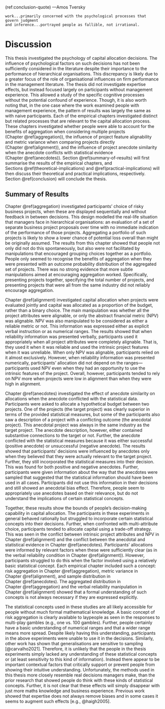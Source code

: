 (ref:conclusion-quote) ---Amos Tversky

```block
work...primarily concerned with the psychological processes that govern judgment
and inference...portrayed people as fallible, not irrational.
```

# Discussion {#discussion}

\minitoc

This thesis investigated the psychology of capital allocation decisions. The
influence of psychological factors on such decisions has not been sufficiently
considered in the literature despite their importance to the performance of
hierarchical organisations. This discrepancy is likely due to a greater focus of
the role of organisational influences on firm performance in the management
literature. The thesis did not investigate expertise effects, but instead
focused largely on participants without management experience. This allowed a
study of the specific cognitive processes without the potential confound of
experience. Though, it is also worth noting that, in the one case where the work
examined people with management experience, the pattern of results was largely
the same as with naive participants. Each of the empirical chapters investigated
distinct but related processes that are relevant to the capital allocation
process. These chapters investigated whether people were able to account for the
benefits of aggregation when considering multiple projects
(Chapter \@ref(aggregation)), the influence of project feature alignability and
metric variance when comparing projects directly (Chapter \@ref(alignment)), and
the influence of project anecdote similarity when the anecdote conflicts with
statistical evidence (Chapter \@ref(anecdotes)).
Section \@ref(summary-of-results) will first summarise the results of the
empirical chapters, and Sections \@ref(theoretical-implications)
and \@ref(practical-implications) will then discuss their theoretical and
practical implications, respectively. Section \@ref(conclusion) will conclude
the thesis.

## Summary of Results {#summary-of-results}

Chapter \@ref(aggregation) investigated participants' choice of risky business
projects, when these are displayed sequentially and without feedback in between
decisions. This design modelled the real-life situation that managers face in
hierarchical organisations: an evaluation of a set of separate business project
proposals over time with no immediate indication of the performance of those
projects. Aggregating a portfolio of such projects is likely to show a lower
chance of potential loss overall than might be originally assumed. The results
from this chapter showed that people not only did not do this spontaneously, but
also were not facilitated by manipulations that encouraged grouping choices
together as a portfolio. People only seemed to recognise the benefits of
aggregation when they were presented with an outcome probability distribution of
the aggregated set of projects. There was no strong evidence that more subtle
manipulations aimed at encouraging aggregation worked. Specifically, presenting
projects together, specifying the total number of projects, and presenting
projects that were all from the same industry did not reliably encourage
aggregation.

Chapter \@ref(alignment) investigated capital allocation when projects were
evaluated jointly and capital was allocated as a proportion of the budget,
rather than a binary choice. The main manipulation was whether all the project
attributes were alignable, or only the abstract financial metric (NPV) was
alignable. NPV was also manipulated to be considered as either a reliable metric
or not. This information was expressed either as explicit verbal instruction or
as numerical ranges. The results showed that when reliability information was
presented verbally, participants used it appropriately when all project
attributes were completely alignable. That is, they used it when it was reliable
and used the intrinsic project features when it was unreliable. When only NPV
was alignable, participants relied on it almost exclusively. However, when
reliability information was presented numerically, participants' allocation did
not depend on the ranges---participants used NPV even when they had an
opportunity to use the intrinsic features of the project. Overall, however,
participants tended to rely on NPV more when projects were low in alignment than
when they were high in alignment.

Chapter \@ref(anecdotes) investigated the effect of anecdote similarity on
allocations when the anecdote conflicted with the statistical data. Participants
were asked to allocate a hypothetical budget between two projects. One of the
projects (the target project) was clearly superior in terms of the provided
statistical measures, but some of the participants also saw a description of a
project with a conflicting outcome (the anecdotal project). This anecdotal
project was always in the same industry as the target project. The anecdote
description, however, either contained substantive connections to the target or
not. Further, the anecdote conflicted with the statistical measures because it
was either successful (positive anecdote) or unsuccessful (negative anecdote).
The results showed that participants' decisions were influenced by anecdotes
only when they believed that they were actually relevant to the target project.
Further, they still incorporated the statistical measures into their decision.
This was found for both positive and negative anecdotes. Further, participants
were given information about the way that the anecdotes were sampled that
suggested that the statistical information should have been used in all cases.
Participants did not use this information in their decisions and still showed an
anecdotal bias effect. Therefore, people seem to appropriately use anecdotes
based on their relevance, but do not understand the implications of certain
statistical concepts.

Together, these results show the bounds of people's decision-making capability
in capital allocation. The participants in these experiments in general behaved
rationally but struggled to incorporate certain statistical concepts into their
decisions. Further, when confronted with multi-attribute choice, participants
tended to allocate capital using a trade-off strategy. This was seen in the
conflict between intrinsic project attributes and NPV in
Chapter \@ref(alignment) and the conflict between the anecdotal and statistical
evidence in Chapter \@ref(anecdotes). Participants' allocations were informed by
relevant factors when these were sufficiently clear (as in the verbal
reliability condition in Chapter \@ref(alignment)). However, participants
struggled to do this when the factor involved using a relatively basic
statistical concept. Each empirical chapter included such a concept: risk
aggregation in Chapter \@ref(aggregation), metric variance in
Chapter \@ref(alignment), and sample distribution in Chapter \@ref(anecdotes).
The aggregated distribution in Chapter \@ref(aggregation) and the verbal
reliability manipulation in Chapter \@ref(alignment) showed that a formal
understanding of such concepts is not always necessary if they are expressed
explicitly.

The statistical concepts used in these studies are all likely accessible for
people without much formal mathematical knowledge. A basic concept of risk
aggregation is clearly available to laypeople as seen in the responses to
multi-play gambles (e.g., one vs. 100 gambles). Further, people certainly have a
basic understanding of numerical ranges and that a wider range means more
spread. Despite likely having this understanding, participants in the above
experiments were unable to use it in the decisions. Similarly, other work has
shown that generalisations are sensitive to sampling [@carvalho2021]. Therefore,
it is unlikely that the people in the thesis experiments simply lacked any
understanding of these statistical concepts or (at least sensitivity to this
kind of information). Instead there appear to be important contextual factors
that critically support or prevent people from showing their intuitive
understanding. Unfortunately, the methods used in this thesis more closely
resemble real decisions managers make, than the prior research that showed
people do think with these kinds of statistical concepts. Further, it is not
clear that these effects will simply disappear with just more maths knowledge
and business experience. Previous work showed that expertise does not always
remove biases and in some cases it seems to augment such effects [e.g.,
@haigh2005].
